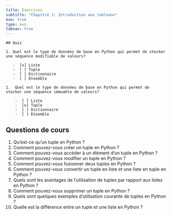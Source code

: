 ```yaml
---
title: Exercices
subtitle: "Chapitre 1: Introduction aux tableaux"
exo: true
type: exo
tabnav: true
---
```

```ed-pb
## Quiz

1. Quel est le type de données de base en Python qui permet de stocker une séquence modifiable de valeurs?

   -  [x] Liste
   -  [ ] Tuple
   -  [ ] Dictionnaire
   -  [ ] Ensemble

1.  Quel est le type de données de base en Python qui permet de stocker une séquence immuable de valeurs?

    -  [ ] Liste
    -  [x] Tuple
    -  [ ] Dictionnaire
    -  [ ] Ensemble

```
## Questions de cours

1. Qu'est-ce qu'un tuple en Python ?  
2. Comment pouvez-vous créer un tuple en Python ?   
3. Comment pouvez-vous accéder à un élément d'un tuple en Python ?
4. Comment pouvez-vous modifier un tuple en Python ?
6. Comment pouvez-vous fusionner deux tuples en Python ?
7. Comment pouvez-vous convertir un tuple en liste et une liste en tuple en Python ?
8. Quels sont les avantages de l'utilisation de tuples par rapport aux listes en Python ?
9.  Comment pouvez-vous supprimer un tuple en Python ?
10. Quels sont quelques exemples d'utilisation courante de tuples en Python ?
11. Quelle est la différence entre un tuple et une liste en Python ?
